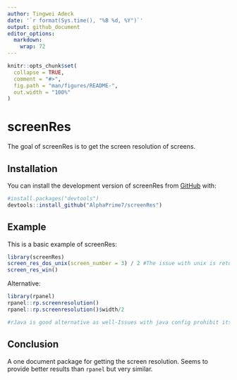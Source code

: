 ```yaml
---
author: Tingwei Adeck
date: '`r format(Sys.time(), "%B %d, %Y")`'
output: github_document
editor_options: 
  markdown: 
    wrap: 72
---
```

<!-- README.md is generated from README.Rmd. Please edit that file -->

```r
knitr::opts_chunk$set(
  collapse = TRUE,
  comment = "#>",
  fig.path = "man/figures/README-",
  out.width = "100%"
)
```

# screenRes

The goal of screenRes is to get the screen resolution of screens.

## Installation

You can install the development version of screenRes from [GitHub](https://github.com/) with:

``` r
#install.packages("devtools")
devtools::install_github("AlphaPrime7/screenRes")
```

## Example

This is a basic example of screenRes:

```r
library(screenRes)
screen_res_dos_unix(screen_number = 3) / 2 #The issue with unix is returning summed screen resolutions when multiple screens are involved.
screen_res_win()
```

Alternative:
```r
library(rpanel)
rpanel::rp.screenresolution()
rpanel::rp.screenresolution()$width/2

#rJava is good alternative as well-Issues with java config prohibit its demonstration.
```


## Conclusion

A one document package for getting the screen resolution. Seems to provide better results than `rpanel` but very similar.
